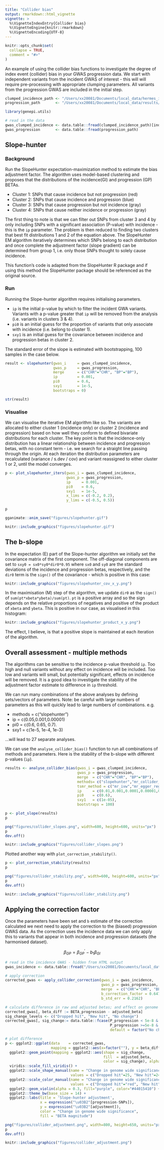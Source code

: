 ```yaml
---
title: "Collider bias"
output: rmarkdown::html_vignette
vignette: >
  %\VignetteIndexEntry{Collider bias}
  %\VignetteEngine{knitr::rmarkdown}
  %\VignetteEncoding{UTF-8}
---
```


```r
knitr::opts_chunk$set(
  collapse = TRUE,
  comment = "#>"
)
```

An example of using the collider bias functions to investigate the degree of index event (collider) bias in your GWAS progression data. We 
start with independent variants from the incident GWAS of interest - this will will require pre-processing with appropriate clumping 
parameters. All variants from the progression GWAS are included in the initial step. 

```r
clumped_incidence_path <- "/Users/xx20081/Documents/local_data/hermes_incidence/clumped/hf_incidence_pheno1_eur.clumps.gz"
progression_path       <- "/Users/xx20081/Documents/local_data/results/progression_meta_analysis/all/meta.all.allcause_death.autosomes.gz"
```

```r
library(genepi.utils)

# read in the data
gwas_clumped_incidence <- data.table::fread(clumped_incidence_path)[index==TRUE, ] # take only the index SNPs 
gwas_progression       <- data.table::fread(progression_path)
```

## Slope-hunter

### Background

Run the SlopeHunter expectation-maximization method to estimate the bias adjustment factor. The algorithm uses model-based clustering and proposes that the distributions of the incidence(GI) and progression (GP) BETAs.  
  
* Cluster 1: SNPs that cause incidence but not progression (red)  
* Cluster 2: SNPs that cause incidence and progression (blue)  
* Cluster 3: SNPs that cause progression but not incidence (gray)  
* Cluster 4: SNPs that cause neither incidence or progression (gray)    

The first thing to note is that we can filter out SNPs from cluster 3 and 4 by only including SNPs with a significant association (P-value) with incidence - this is the `ip` parameter. The problem is then reduced to finding two clusters that best fit distributions 1 and 2 of the equation above. The SlopeHunter EM algorithm iteratively determines which SNPs belong to each distribution and once complete the adjustment factor (slope gradient) can be determined from group 1, i.e. only those SNPs thought to solely cause incidence.  

This function's code is adapted from the SlopeHunter R package and if using this method the SlopeHunter package should be referenced as the original source.


### Run

Running the Slope-hunter algorithm requires initialising parameters.  

* `ip` is the initial p-value by which to filter the incident GWA variants. Variants with a p-value greater that `ip` will be removed from the analysis (i.e. variants in clusters 3 & 4).
* `pi0` is an initial guess for the proportion of variants that only associate with incidence (i.e. belong to cluster 1).  
* `sxy1` is an initial guess for the covariance between incidence and progression betas in cluster 2.  

The standard error of the slope is estimated with bootstrapping, 100 samples in the case below.

```r
result <- slopehunter(gwas_i     = gwas_clumped_incidence,
                      gwas_p     = gwas_progression,
                      merge      = c("CHR"="CHR", "BP"="BP"), 
                      ip         = 0.001,
                      pi0        = 0.6,
                      sxy1       = 1e-5,
                      bootstraps = 0)

str(result)
```


### Visualise

We can visualise the iterative EM algorithm like so. The variants are allocated to either cluster 1 (incidence only) or cluster 2 (incidence and progression) based on how well they conform to defined bivariate distributions for each cluster. The key point is that the incidence-only distribution has a linear relationship between incidence and progression betas, with no constant term - i.e. we search for a straight line passing through the origin. At each iteration the distribution parameters are recalculated (variance / s.dev / cov) and variant reassigned to either cluster 1 or 2, until the model converges.

```r
p <- plot_slopehunter_iters(gwas_i = gwas_clumped_incidence,
                            gwas_p = gwas_progression,
                            ip     = 0.001,
                            pi0    = 0.6,
                            sxy1   = 1e-5,
                            x_lims = c(-0.2, 0.2), 
                            y_lims = c(-0.5, 0.5))

p
```
```r
gganimate::anim_save("figures/slopehunter.gif")
```
```r
knitr::include_graphics("figures/slopehunter.gif")
```

## The b-slope
In the expectation (E) part of the Slope-hunter algorithm we initially set the covariance matrix of the first component. The off-diagonal components are set to `sxy0 = sx0*sy0*dir0*0.95` where `sx0` and `sy0` are the standard deviations of the incidence and progression betas, respectively, and the `dir0` term is the `sign()` of the covariance - which is positive in this case:

```r
knitr::include_graphics("figures/slopehunter_cov_x_y.png")
```

In the maximisation (M) step of the algorithm, we update `dir0` as the `sign()` of `sum(pt*xbeta*ybeta)/sum(pt)`. `pt` is a positive array and so the sign depends on the relative proportions of negatives and positive of the product of `xbeta` and `ybeta`. This is positive in our case, as visualised in this histogram: 

```r
knitr::include_graphics("figures/slopehunter_product_x_y.png")
```

The effect, I believe, is that a positive slope is maintained at each iteration of the algorithm.


## Overall assessment - multiple methods

The algorithms can be sensitive to the incidence p-value threshold `ip`. Too high and null variants without any effect on incidence will be included. Too low and variants will small, but potentially significant, effects on incidence will be removed. It is a good idea to investigate the stability of the adjustment factor estimate to difference in `ip` threshold.

We can run many combinations of the above analyses by defining sets/vectors of parameters. Note: be careful with large numbers of parameters as this will quickly lead to large numbers of combinations. e.g.  

* methods = c("slopehunter")  
* ip = c(0.05,0.001,0.00001)  
* pi0 = c(0.6, 0.65, 0.7). 
* sxy1 = c(1e-5, 1e-4, 1e-3)  

...will lead to 27 separate analyses.  

We can use the `analyse_collider_bias()` function to run all combinations of methods and parameters. Here is the stability of the b-slope with different p-values (`ip`).

```r
results <- analyse_collider_bias(gwas_i = gwas_clumped_incidence,
                                 gwas_p = gwas_progression,
                                 merge  = c("CHR"="CHR", "BP"="BP"),
                                 methods= c("slopehunter","mr_collider_bias","dudbridge"),
                                 tsmr_method = c("mr_ivw","mr_egger_regression","mr_simple_median","mr_simple_mode"),
                                 ip     = c(0.01,0.001,0.0001,0.00001,0.000001,0.0000001),
                                 pi0    = c(0.6),
                                 sxy1   = c(1e-05),
                                 bootstraps = 100)

p <- plot_slope(results)
p
```
```r
png("figures/collider_slopes.png", width=600, height=600, units="px")
p
dev.off()
```
```r
knitr::include_graphics("figures/collider_slopes.png")
```

Plotted another way with `plot_correction_stability()`.

```r
p <- plot_correction_stability(results)
p
```
```r
png("figures/collider_stability.png", width=600, height=600, units="px")
p
dev.off()
```
```r
knitr::include_graphics("figures/collider_stability.png")
```


## Applying the correction factor

Once the parameters have been set and `b` estimate of the correction calculated we next need to apply the correction to the (biased) progression GWAS data. As the correction uses the incidence data we can only apply this to variants that appear in both incidence and progression datasets (the harmonised dataset).

$$
\beta_{GP} = \beta_{GP}^{'} - b_{1}\beta_{GI}
$$
```r
# read in the incidence GWAS - hidden from HTML output
gwas_incidence <- data.table::fread("/Users/xx20081/Documents/local_data/hermes_incidence/standardised/hf_incidence_pheno1_eur.tsv.gz")
```

```r
# apply correction
corrected_gwas <- apply_collider_correction(gwas_i = gwas_incidence, 
                                            gwas_p = gwas_progression,
                                            merge  = c("CHR"="CHR", "BP"="BP"),
                                            b_correction_factor = 0.6473,
                                            b_std_err = 0.2162)

# calculate difference in raw and adjusted betas; and effect on genome wide significance
corrected_gwas[, beta_diff := BETA_progression - adjusted_beta]
sig_change_levels <- c("Dropped hit", "New hit", "No change")
corrected_gwas[, sig_change:= data.table::fcase(P_progression < 5e-8 & adjusted_p >= 5e-8, factor("Dropped hit", levels=sig_change_levels),
                                                P_progression >=5e-8 & adjusted_p <  5e-8, factor("New hit", levels=sig_change_levels),
                                                default = factor("No change", levels=sig_change_levels))]

# plot difference
p <- ggplot2::ggplot(data    = corrected_gwas,
                     mapping = ggplot2::aes(x=factor(""), y = beta_diff)) +
  ggplot2::geom_point(mapping = ggplot2::aes(shape = sig_change, 
                                             fill  = adjusted_beta, 
                                             color = sig_change), alpha=0.95, position = ggplot2::position_jitter(seed = 1, width = 0.1)) +
  viridis::scale_fill_viridis() +
  ggplot2::scale_shape_manual(name = "Change in genome wide significance", 
                              values = c("Dropped hit"=25, "New hit"=24, "No change"=21), drop = FALSE) +
  ggplot2::scale_color_manual(name = "Change in genome wide significance",
                              values = c("Dropped hit"="red", "New hit"="green", "No change"="#44015410"), drop = FALSE) +
  ggplot2::geom_violin(alpha = 0.3, fill="purple", color="#44015410") +
  ggplot2::theme_bw(base_size = 14) +
  ggplot2::labs(title = 'Slope-hunter adjustment',
                x = expression("\u03B2"[progression-SNPs]),
                y = expression("\u03B2"[adjustment]), 
                color = "Change in genome wide significance", 
                fill = "BETA magnitude")
```

```r
png("figures/collider_adjustment.png", width=800, height=650, units="px")
p
dev.off()
```
```r
knitr::include_graphics("figures/collider_adjustment.png")
```
